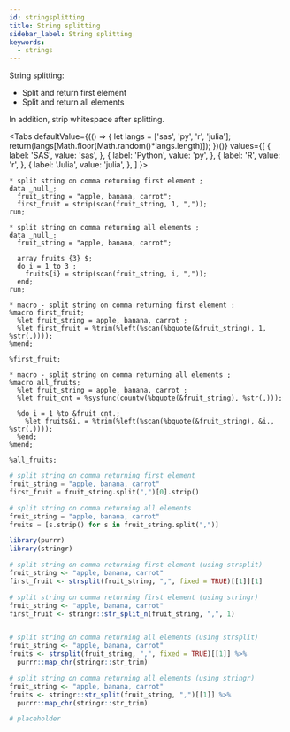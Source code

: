 ```yaml
---
id: stringsplitting
title: String splitting
sidebar_label: String splitting
keywords:
  - strings
---
```


String splitting:
- Split and return first element
- Split and return all elements

In addition, strip whitespace after splitting.


<Tabs
  defaultValue={(() => {
    let langs = ['sas', 'py', 'r', 'julia'];
    return(langs[Math.floor(Math.random()*langs.length)]);
  })()}
  values={[
    { label: 'SAS', value: 'sas', },
    { label: 'Python', value: 'py', },
    { label: 'R', value: 'r', },
    { label: 'Julia', value: 'julia', },
  ]
}>
<TabItem value="sas">

```sas
* split string on comma returning first element ;
data _null_;
  fruit_string = "apple, banana, carrot";
  first_fruit = strip(scan(fruit_string, 1, ","));
run;

* split string on comma returning all elements ;
data _null_;
  fruit_string = "apple, banana, carrot";
  
  array fruits {3} $;
  do i = 1 to 3 ;
  	fruits{i} = strip(scan(fruit_string, i, ","));
  end;
run;

* macro - split string on comma returning first element ;
%macro first_fruit;
  %let fruit_string = apple, banana, carrot ;
  %let first_fruit = %trim(%left(%scan(%bquote(&fruit_string), 1, %str(,))));
%mend;

%first_fruit;

* macro - split string on comma returning all elements ;
%macro all_fruits;
  %let fruit_string = apple, banana, carrot ;
  %let fruit_cnt = %sysfunc(countw(%bquote(&fruit_string), %str(,)));
  
  %do i = 1 %to &fruit_cnt.;
    %let fruits&i. = %trim(%left(%scan(%bquote(&fruit_string), &i., %str(,))));
  %end;
%mend;

%all_fruits;
```

</TabItem>
<TabItem value="py">

```py
# split string on comma returning first element
fruit_string = "apple, banana, carrot"
first_fruit = fruit_string.split(",")[0].strip()

# split string on comma returning all elements
fruit_string = "apple, banana, carrot"
fruits = [s.strip() for s in fruit_string.split(",")]
```

</TabItem>
<TabItem value="r">

```r
library(purrr)
library(stringr)

# split string on comma returning first element (using strsplit)
fruit_string <- "apple, banana, carrot"
first_fruit <- strsplit(fruit_string, ",", fixed = TRUE)[[1]][1]

# split string on comma returning first element (using stringr)
fruit_string <- "apple, banana, carrot"
first_fruit <- stringr::str_split_n(fruit_string, ",", 1)


# split string on comma returning all elements (using strsplit)
fruit_string <- "apple, banana, carrot"
fruits <- strsplit(fruit_string, ",", fixed = TRUE)[[1]] %>%
  purrr::map_chr(stringr::str_trim)

# split string on comma returning all elements (using stringr)
fruit_string <- "apple, banana, carrot"
fruits <- stringr::str_split(fruit_string, ",")[[1]] %>%
  purrr::map_chr(stringr::str_trim)
```

</TabItem>
<TabItem value="julia">

```julia
# placeholder
```

</TabItem>
</Tabs>
